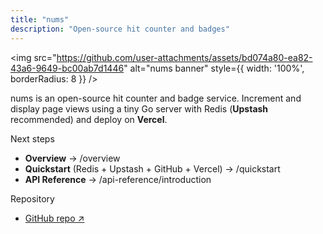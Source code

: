 ```yaml
---
title: "nums"
description: "Open-source hit counter and badges"
---
```


<img
	src="https://github.com/user-attachments/assets/bd074a80-ea82-43a6-9649-bc00ab7d1446"
	alt="nums banner"
	style={{ width: '100%', borderRadius: 8 }}
/>

nums is an open-source hit counter and badge service. Increment and display page views using a tiny Go server with Redis (**Upstash** recommended) and deploy on **Vercel**.

Next steps
- **Overview** → /overview
- **Quickstart** (Redis + Upstash + GitHub + Vercel) → /quickstart
- **API Reference** → /api-reference/introduction

Repository
- <a href="https://github.com/advayc/nums" target="_blank" rel="noreferrer noopener">GitHub repo ↗</a>
